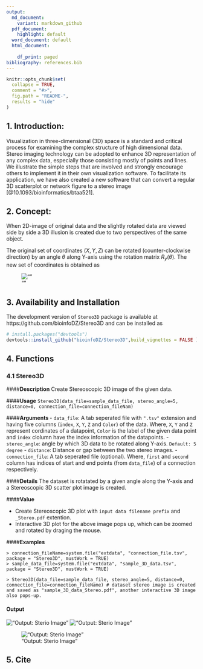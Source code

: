 ```yaml
---
output:
  md_document:
    variant: markdown_github
  pdf_document:
    highlight: default
  word_document: default
  html_document:
    
    df_print: paged
bibliography: references.bib
---
```


<!-- README.md is generated from README.Rmd. Please edit that file -->

```r
knitr::opts_chunk$set(
  collapse = TRUE,
  comment = "#>",
  fig.path = "README-",
  results = "hide"
)
```


## 1. Introduction:
Visualization in three-dimensional (3D) space is a standard and critical process for examining the complex structure of high dimensional data. Stereo imaging technology can be adopted to enhance 3D representation of any complex data, especially those consisting mostly of points and lines. We illustrate the simple steps that are involved and strongly encourage others to implement it in their own visualization software. To facilitate its application, we have also created a new software that can convert a regular 3D scatterplot or network figure to a stereo image [@10.1093/bioinformatics/btaa521].

## 2. Concept:
When 2D-image of original data and the slightly rotated data are viewed side by side a 3D illusion is created due to two perspectives of the same object.

The original set of coordinates $(X, Y, Z)$ can be rotated (counter-clockwise direction) by an angle $\theta$ along Y-axis using the rotation matrix $R_y (\theta)$. The new set of coordinates is obtained as
<!-- r
$$
\begin{aligned}
\begin{bmatrix}
X^` \\ Y^` \\ Z^` \\ 1
\end{bmatrix}  & =
R_y (\theta) \cdot
\begin{bmatrix}
X \\ Y \\ Z \\ 1
\end{bmatrix}  \\
& =
\begin{pmatrix}
cos \theta & 0 & -sin \theta & 0\\
0 & 1 & 0 & 0\\
sin \theta & 0 & cos \theta & 0\\
0 & 0 & 0 & 1
\end{pmatrix} \cdot
\begin{bmatrix}
X \\ Y \\ Z \\ 1
\end{bmatrix}
\end{aligned}
$$  --> 

![""](./equation.png)



## 3. Availability and Installation

The development version of `Stereo3D` package is available at https://github.com/bioinfoDZ/Stereo3D  and can be installed as

```r
# install.packages("devtools")
devtools::install_github("bioinfoDZ/Stereo3D",build_vignettes = FALSE )
```

## 4. Functions

### 4.1  Stereo3D

####**Description**
Create Stereoscopic 3D image of the given data.

####**Usage**
`Stereo3D(data_file=sample_data_file, stereo_angle=5, distance=0, connection_file=connection_fileNam)`

####**Arguments **
- `data_file`:	 A tab seperated file with `".tsv"` extension and having five columns (`index`, `X`, `Y`, `Z` and `Color`) of the data. Where, `X`, `Y` and `Z` represent cordinates of a datapoint, `Color` is the label of the given data point and `index` clolumn have the index information of the datapoints.
- `stereo_angle`:  angle by which 3D data to be rotated along Y-axis. `Default: 5 degree`
- `distance`: Distance or gap between the two stereo images.
- `connection_file`: A tab seperated file (optional). Where, `first` and `second` column has indices of start and end points (from `data_file`) of a connection respectively.

####**Details**
The dataset is rotatated by a given angle along the Y-axis and a Stereoscopic 3D scatter plot image is created.

####**Value**

- Create Stereoscopic 3D plot with `input data filename prefix` and `_Stereo.pdf` extention.
- Interactive 3D plot for the above image pops up, which can be zoomed and rotated by draging the mouse.

####**Examples**

```
> connection_fileName=system.file("extdata", "connection_file.tsv",
package = "Stereo3D", mustWork = TRUE)
> sample_data_file=system.file("extdata", "sample_3D_data.tsv",
package = "Stereo3D", mustWork = TRUE)

> Stereo3D(data_file=sample_data_file, stereo_angle=5, distance=0,
connection_file=connection_fileName) # dataset stereo image is created
and saved as "sample_3D_data_Stereo.pdf", another interactive 3D image also pops-up.
```

#### Output

!["Output: Sterio Image"](./sample.png)
!["Output: Sterio Image"](./sample_scatter.png)


!["Output: Sterio Image"](./sample_3D_data_Stereo_net.png)

## 5. Cite





